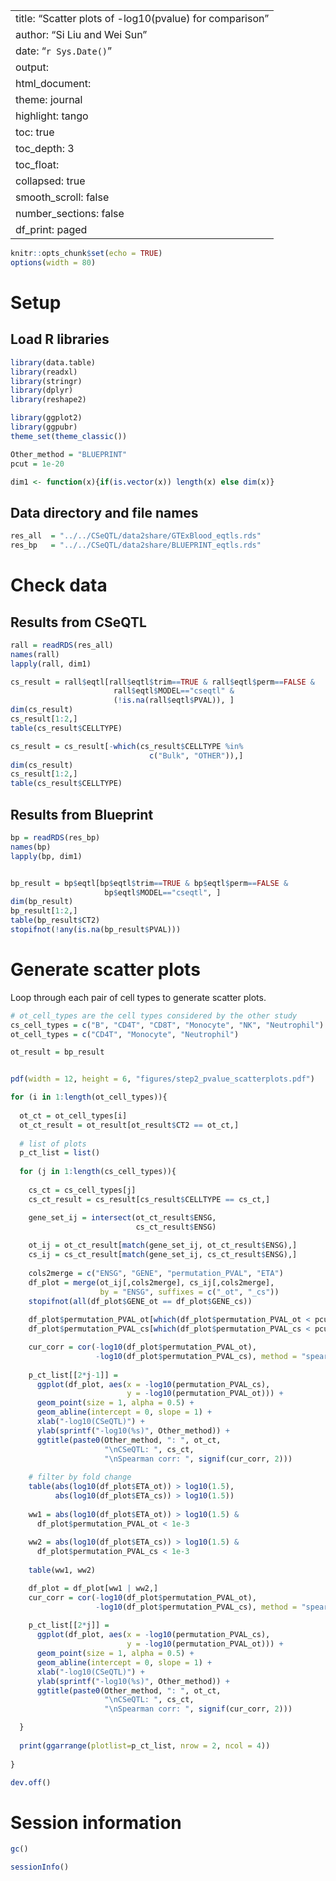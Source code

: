 
---
title: "Scatter plots of -log10(pvalue) for comparison"
author: "Si Liu and Wei Sun"
date: "`r Sys.Date()`"
output: 
  html_document:
    theme: journal
    highlight: tango
    toc: true
    toc_depth: 3
    toc_float:
      collapsed: true
      smooth_scroll: false
    number_sections: false
  df_print: paged
---
```r
knitr::opts_chunk$set(echo = TRUE)
options(width = 80)
```


# Setup

## Load R libraries
```r
library(data.table)
library(readxl)
library(stringr)
library(dplyr)
library(reshape2)

library(ggplot2)
library(ggpubr)
theme_set(theme_classic())

Other_method = "BLUEPRINT"
pcut = 1e-20

dim1 <- function(x){if(is.vector(x)) length(x) else dim(x)}

```

## Data directory and file names
```r
res_all  = "../../CSeQTL/data2share/GTExBlood_eqtls.rds"
res_bp   = "../../CSeQTL/data2share/BLUEPRINT_eqtls.rds"
```


# Check data

## Results from CSeQTL

```r
rall = readRDS(res_all)
names(rall)
lapply(rall, dim1)

cs_result = rall$eqtl[rall$eqtl$trim==TRUE & rall$eqtl$perm==FALSE & 
                       rall$eqtl$MODEL=="cseqtl" &
                       (!is.na(rall$eqtl$PVAL)), ]
dim(cs_result)
cs_result[1:2,]
table(cs_result$CELLTYPE)

cs_result = cs_result[-which(cs_result$CELLTYPE %in% 
                               c("Bulk", "OTHER")),]
dim(cs_result)
cs_result[1:2,]
table(cs_result$CELLTYPE)
```

## Results from Blueprint

```r
bp = readRDS(res_bp)
names(bp)
lapply(bp, dim1)


bp_result = bp$eqtl[bp$eqtl$trim==TRUE & bp$eqtl$perm==FALSE & 
                     bp$eqtl$MODEL=="cseqtl", ]
dim(bp_result)
bp_result[1:2,]
table(bp_result$CT2)
stopifnot(!any(is.na(bp_result$PVAL)))
```

# Generate scatter plots

Loop through each pair of cell types to generate scatter plots.

```r
# ot_cell_types are the cell types considered by the other study
cs_cell_types = c("B", "CD4T", "CD8T", "Monocyte", "NK", "Neutrophil")
ot_cell_types = c("CD4T", "Monocyte", "Neutrophil")

ot_result = bp_result


pdf(width = 12, height = 6, "figures/step2_pvalue_scatterplots.pdf")

for (i in 1:length(ot_cell_types)){
  
  ot_ct = ot_cell_types[i]
  ot_ct_result = ot_result[ot_result$CT2 == ot_ct,]
  
  # list of plots
  p_ct_list = list()
  
  for (j in 1:length(cs_cell_types)){
    
    cs_ct = cs_cell_types[j]
    cs_ct_result = cs_result[cs_result$CELLTYPE == cs_ct,]

    gene_set_ij = intersect(ot_ct_result$ENSG, 
                            cs_ct_result$ENSG)
    
    ot_ij = ot_ct_result[match(gene_set_ij, ot_ct_result$ENSG),]
    cs_ij = cs_ct_result[match(gene_set_ij, cs_ct_result$ENSG),]
    
    cols2merge = c("ENSG", "GENE", "permutation_PVAL", "ETA")
    df_plot = merge(ot_ij[,cols2merge], cs_ij[,cols2merge], 
                    by = "ENSG", suffixes = c("_ot", "_cs"))
    stopifnot(all(df_plot$GENE_ot == df_plot$GENE_cs))
    
    df_plot$permutation_PVAL_ot[which(df_plot$permutation_PVAL_ot < pcut)] = pcut
    df_plot$permutation_PVAL_cs[which(df_plot$permutation_PVAL_cs < pcut)] = pcut

    cur_corr = cor(-log10(df_plot$permutation_PVAL_ot), 
                   -log10(df_plot$permutation_PVAL_cs), method = "spearman")
    
    p_ct_list[[2*j-1]] = 
      ggplot(df_plot, aes(x = -log10(permutation_PVAL_cs), 
                          y = -log10(permutation_PVAL_ot))) + 
      geom_point(size = 1, alpha = 0.5) + 
      geom_abline(intercept = 0, slope = 1) + 
      xlab("-log10(CSeQTL)") + 
      ylab(sprintf("-log10(%s)", Other_method)) + 
      ggtitle(paste0(Other_method, ": ", ot_ct, 
                     "\nCSeQTL: ", cs_ct, 
                     "\nSpearman corr: ", signif(cur_corr, 2)))
    
    # filter by fold change
    table(abs(log10(df_plot$ETA_ot)) > log10(1.5),
          abs(log10(df_plot$ETA_cs)) > log10(1.5)) 
    
    ww1 = abs(log10(df_plot$ETA_ot)) > log10(1.5) & 
      df_plot$permutation_PVAL_ot < 1e-3
      
    ww2 = abs(log10(df_plot$ETA_cs)) > log10(1.5) & 
      df_plot$permutation_PVAL_cs < 1e-3
    
    table(ww1, ww2)

    df_plot = df_plot[ww1 | ww2,]
    cur_corr = cor(-log10(df_plot$permutation_PVAL_ot), 
                   -log10(df_plot$permutation_PVAL_cs), method = "spearman")
    
    p_ct_list[[2*j]] = 
      ggplot(df_plot, aes(x = -log10(permutation_PVAL_cs), 
                          y = -log10(permutation_PVAL_ot))) + 
      geom_point(size = 1, alpha = 0.5) + 
      geom_abline(intercept = 0, slope = 1) + 
      xlab("-log10(CSeQTL)") + 
      ylab(sprintf("-log10(%s)", Other_method)) + 
      ggtitle(paste0(Other_method, ": ", ot_ct, 
                     "\nCSeQTL: ", cs_ct, 
                     "\nSpearman corr: ", signif(cur_corr, 2)))

  }
  
  print(ggarrange(plotlist=p_ct_list, nrow = 2, ncol = 4))
  
}

dev.off()
```

# Session information
```r
gc()

sessionInfo()
```



